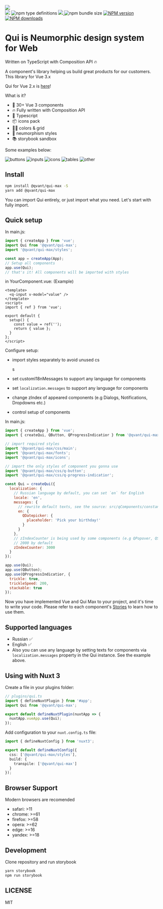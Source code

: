 
<Meta title="Intro" />

<div
  style={{
    margin: '0 auto 40px',
    maxWidth: '600px',
    textAlign: 'center'
  }}
>
  <img src="https://github.com/Qvant-lab/qui/raw/master/.readme-assets/qui-logo.svg" />

<div style={{ marginTop: '16px' }}>
  <span class="badge-shields">
    <span>
      <img src="https://img.shields.io/badge/vue-3.x-brightgreen" />
    </span>
    <span>
      <img
        alt="npm type definitions"
        src="https://img.shields.io/npm/types/@qvant/qui-max"
      />
    </span>
    <span>
      <a href="https://github.com/storybooks/storybook" target="_blank">
        <img src="https://raw.githubusercontent.com/storybooks/brand/master/badge/badge-storybook.svg" />
      </a>
    </span>
    <span>
      <img
        alt="npm bundle size"
        src="https://img.shields.io/bundlephobia/minzip/@qvant/qui-max?color=brightgreen"
      />
    </span>
    <span class="badge-npmversion">
      <a
        href="https://npmjs.org/package/@qvant/qui-max"
        title="View this project on NPM"
      >
        <img
          src="https://img.shields.io/npm/v/@qvant/qui-max.svg"
          alt="NPM version"
        />
      </a>
    </span>
    <span class="badge-npmdownloads">
      <a
        href="https://npmjs.org/package/@qvant/qui-max"
        title="View this project on NPM"
      >
        <img
          src="https://img.shields.io/npm/dm/@qvant/qui-max.svg"
          alt="NPM downloads"
        />
      </a>
    </span>
  </span>
</div>

</div>

# Qui is Neumorphic design system for Web

Written on TypeScript with Composition API 🔥

A component's library helping us build great products for our customers.
This library for Vue 3.x

Qui for Vue 2.x is [here](https://github.com/Qvant-lab/qui)!

What is it?

- 🔩 30+ Vue 3 components
- 🔥 Fully written with Composition API
- 🔑 Typescript
- 📦 icons pack
- 🏳️‍🌈 colors & grid
- 🥷 neumorphism styles
- 📚 storybook sandbox

Some examples below:

![buttons](https://github.com/Qvant-lab/qui/raw/master/.readme-assets/buttons.jpg)
![inputs](https://github.com/Qvant-lab/qui/raw/master/.readme-assets/inputs.gif)
![icons](https://github.com/Qvant-lab/qui/raw/master/.readme-assets/icons.gif)
![tables](https://github.com/Qvant-lab/qui/raw/master/.readme-assets/tables.jpg)
![other](https://github.com/Qvant-lab/qui/raw/master/.readme-assets/other.jpg)

## Install

```bash
npm install @qvant/qui-max -S
yarn add @qvant/qui-max
```

You can import Qui entirely, or just import what you need. Let's start with fully import.

## Quick setup

In main.js:

```js
import { createApp } from 'vue';
import Qui from '@qvant/qui-max';
import '@qvant/qui-max/styles';

const app = createApp(App);
// Setup all components
app.use(Qui);
// that's it! All components will be imported with styles
```

in YourComponent.vue: (Example)

```vue
<template>
  <q-input v-model="value" />
</template>
<script>
import { ref } from 'vue';

export default {
  setup() {
    const value = ref('');
    return { value };
  }
};
</script>
```

Configure setup:

- import styles separately to avoid unused cs

  s

- set customI18nMessages to support any language for components
- set `localization.messages` to support any language for components
- change zIndex of appeared components (e.g Dialogs, Notifications, Dropdowns etc.)
- control setup of components

In main.js:

```js
import { createApp } from 'vue';
import { createQui, QButton, QProgressIndicatior } from '@qvant/qui-max';

// import required styles
import '@qvant/qui-max/css/main';
import '@qvant/qui-max/fonts';
import '@qvant/qui-max/icons';

// import the only styles of component you gonna use
import '@qvant/qui-max/css/q-button';
import '@qvant/qui-max/css/q-progress-indicatior';

const Qui = createQui({
  localization: {
    // Russian language by default, you can set `en` for English
    locale: 'en',
    messages: {
      // rewrite default texts, see the source: src/qComponents/constants/locales
      en: {
        QDatepicker: {
          placeholder: 'Pick your birthday!'
        }
      }
    },
    // zIndexCounter is being used by some components (e.g QPopover, QSelect, QDialog ...etc)
    // 2000 by default
    zIndexCounter: 3000
  }
});

app.use(Qui);
app.use(QButton);
app.use(QProgressIndicatior, {
  trickle: true,
  trickleSpeed: 200,
  stackable: true
});
```

Now you have implemented Vue and Qui Max to your project, and it's time to write your code.
Please refer to each component's [Stories](https://qvant-lab.github.io/qui-max/) to learn how to use them.

## Supported languages

- Russian ✅
- English ✅
- Also you can use any language by setting texts for components via `localization.messages` property in the Qui instance. See the example above.

## Using with Nuxt 3

Create a file in your plugins folder:

```ts
// plugins/qui.ts
import { defineNuxtPlugin } from '#app';
import Qui from '@qvant/qui-max';

export default defineNuxtPlugin(nuxtApp => {
  nuxtApp.vueApp.use(Qui);
});
```

Add configuration to your `nuxt.config.ts` file:

```ts
import { defineNuxtConfig } from 'nuxt3';

export default defineNuxtConfig({
  css: ['@qvant/qui-max/styles'],
  build: {
    transpile: ['@qvant/qui-max']
  }
});
```

## Browser Support

Modern browsers are recomended

- safari: >11
- chrome: >=61
- firefox: >=58
- opera: >=62
- edge: >=16
- yandex: >=18

## Development

Clone repository and run storybook

```bash
yarn storybook
npm run storybook
```

## LICENSE

MIT
